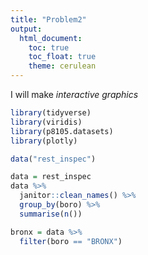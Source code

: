 ```yaml
---
title: "Problem2"
output: 
  html_document:
    toc: true
    toc_float: true
    theme: cerulean
---
```


I will make _interactive graphics_

```r
library(tidyverse)
library(viridis)
library(p8105.datasets)
library(plotly)

data("rest_inspec")

```


```r
data = rest_inspec
data %>% 
  janitor::clean_names() %>% 
  group_by(boro) %>% 
  summarise(n())
```

```r
bronx = data %>% 
  filter(boro == "BRONX")

```










